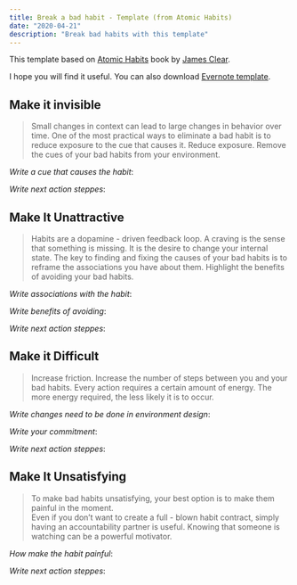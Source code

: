 ```yaml
---
title: Break a bad habit - Template (from Atomic Habits)
date: "2020-04-21"
description: "Break bad habits with this template"
---
```


This template based on [Atomic Habits](https://www.amazon.com/Atomic-Habits-Proven-Build-Break/dp/0735211299) book by [James Clear](https://jamesclear.com/).

I hope you will find it useful. You can also download [Evernote template](https://www.evernote.com/shard/s98/sh/e24c74c3-7fc8-b901-aa11-348a84ef0f28/e118cba04d2a6d2502456daefc57c61f).

## Make it invisible

> Small changes in context can lead to large changes in behavior over time.
> One of the most practical ways to eliminate a bad habit is to reduce exposure to the cue that causes it.
> Reduce exposure. Remove the cues of your bad habits from your environment.

_Write a cue that causes the habit_:

_Write next action steppes_:

## Make It Unattractive

> Habits are a dopamine - driven feedback loop.
> A craving is the sense that something is missing. It is the desire to change your internal state.
> The key to finding and fixing the causes of your bad habits is to reframe the associations you have about them.
> Highlight the benefits of avoiding your bad habits.

_Write associations with the habit_:

_Write benefits of avoiding_:

_Write next action steppes_:

## Make it Difficult

> Increase friction. Increase the number of steps between you and your bad habits.
> Every action requires a certain amount of energy. The more energy required, the less likely it is to occur.

_Write changes need to be done in environment design_:

_Write your commitment_:

_Write next action steppes_:

## Make It Unsatisfying

> To make bad habits unsatisfying, your best option is to make them painful in the moment.  
> Even if you don’t want to create a full - blown habit contract, simply having an accountability partner is useful.
> Knowing that someone is watching can be a powerful motivator.

_How make the habit painful_:

_Write next action steppes_:
